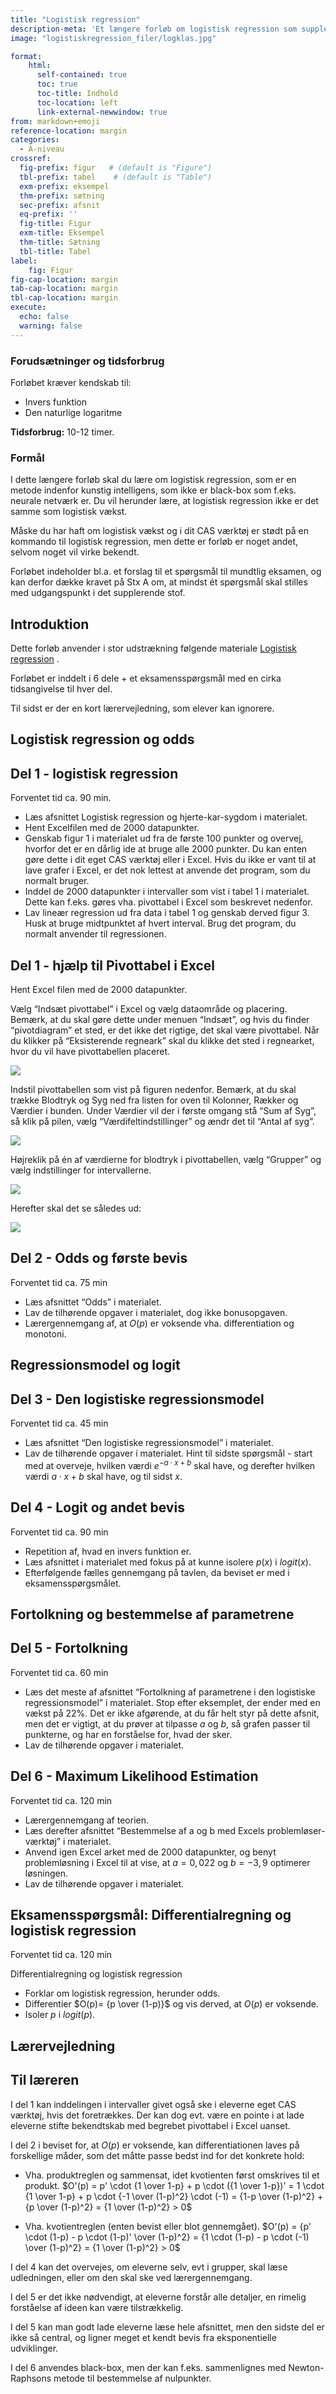 ```yaml
---
title: "Logistisk regression"
description-meta: 'Et længere forløb om logistisk regression som supplerende stof på A-niveau inklusiv spørgsmål til mundtlig eksamen'
image: "logistiskregression_filer/logklas.jpg"

format:
    html: 
      self-contained: true
      toc: true
      toc-title: Indhold
      toc-location: left
      link-external-newwindow: true
from: markdown+emoji
reference-location: margin
categories:
  - A-niveau
crossref:
  fig-prefix: figur   # (default is "Figure")
  tbl-prefix: tabel    # (default is "Table")
  exm-prefix: eksempel
  thm-prefix: sætning
  sec-prefix: afsnit
  eq-prefix: ''
  fig-title: Figur
  exm-title: Eksempel
  thm-title: Sætning
  tbl-title: Tabel
label:
    fig: Figur
fig-cap-location: margin
tab-cap-location: margin
tbl-cap-location: margin
execute:
  echo: false
  warning: false
---
```



::: {.callout-caution collapse="true" appearance="minimal"}
### Forudsætninger og tidsforbrug
Forløbet kræver kendskab til:

+ Invers funktion
+ Den naturlige logaritme


**Tidsforbrug:** 10-12 timer.

:::

::: {.purpose}

### Formål

I dette længere forløb skal du lære om logistisk regression, som er en metode indenfor kunstig intelligens, som ikke er black-box som f.eks. neurale netværk er. Du vil herunder lære, at logistisk regression ikke er det samme som logistisk vækst. 

Måske du har haft om logistisk vækst og i dit CAS værktøj er stødt på en kommando til logistisk regression, men dette er forløb er noget andet, selvom noget vil virke bekendt.

Forløbet indeholder bl.a. et forslag til et spørgsmål til mundtlig eksamen, og kan derfor dække kravet på Stx A om, at mindst ét spørgsmål skal stilles med udgangspunkt i det supplerende stof.

:::

## Introduktion
Dette forløb anvender i stor udstrækning følgende materiale
[Logistisk regression](../materialer/logistisk/log-reg.qmd){target="_blank"} .

Forløbet er inddelt i 6 dele + et eksamensspørgsmål med en cirka tidsangivelse til hver del.

Til sidst er der en kort lærervejledning, som elever kan ignorere.

## Logistisk regression og odds

::: {.callout-note collapse="false" appearance="minimal"}
## Del 1 - logistisk regression
Forventet tid ca. 90 min.

* Læs afsnittet Logistisk regression og hjerte-kar-sygdom i materialet.
* Hent Excelfilen med de 2000 datapunkter.
* Genskab figur 1 i materialet ud fra de første 100 punkter og overvej, hvorfor det er en dårlig ide at bruge alle 2000 punkter. Du kan enten gøre dette i dit eget CAS værktøj eller i Excel. Hvis du ikke er vant til at lave grafer i Excel, er det nok lettest at anvende det program, som du normalt bruger.
* Inddel de 2000 datapunkter i intervaller som vist i tabel 1 i materialet. Dette kan f.eks. gøres vha. pivottabel i Excel som beskrevet nedenfor.
* Lav lineær regression ud fra data i tabel 1 og genskab derved figur 3. Husk at bruge midtpunktet af hvert interval. Brug det program, du normalt anvender til regressionen.

:::

::: {.callout-note collapse="true" appearance="minimal"}

## Del 1 - hjælp til Pivottabel i Excel
Hent Excel filen med de 2000 datapunkter.

Vælg "Indsæt pivottabel" i Excel og vælg dataområde og placering. Bemærk, at du skal gøre dette under menuen "Indsæt", og hvis du finder "pivotdiagram" et sted, er det ikke det rigtige, det skal være pivottabel. Når du klikker på "Eksisterende regneark" skal du klikke det sted i regnearket, hvor du vil have pivottabellen placeret.

![](logistiskregression_filer/pivottabel1.png)

Indstil pivottabellen som vist på figuren nedenfor. Bemærk, at du skal trække Blodtryk og Syg ned fra listen for oven til Kolonner, Rækker og Værdier i bunden. Under Værdier vil der i første omgang stå "Sum af Syg", så klik på pilen, vælg "Værdifeltindstillinger" og ændr det til "Antal af syg".

![](logistiskregression_filer/pivottabel2.png)

Højreklik på én af værdierne for blodtryk i pivottabellen, vælg "Grupper" og vælg indstillinger for intervallerne.

![](logistiskregression_filer/pivottabel3.png)

Herefter skal det se således ud:

![](logistiskregression_filer/pivottabel4.png)

:::

::: {.callout-note collapse="false" appearance="minimal"}

## Del 2 - Odds og første bevis
Forventet tid ca. 75 min

* Læs afsnittet "Odds" i materialet.
* Lav de tilhørende opgaver i materialet, dog ikke bonusopgaven.
* Lærergennemgang af, at $O(p)$ er voksende vha. differentiation og monotoni.

:::

## Regressionsmodel og logit

::: {.callout-note collapse="false" appearance="minimal"}

## Del 3 - Den logistiske regressionsmodel
Forventet tid ca. 45 min

* Læs afsnittet "Den logistiske regressionsmodel" i materialet.
* Lav de tilhørende opgaver i materialet. Hint til sidste spørgsmål - start med at overveje, hvilken værdi $e^{-a\cdot x+b}$ skal have, og derefter hvilken værdi $a\cdot x+b$ skal have, og til sidst $x$.

:::

::: {.callout-note collapse="false" appearance="minimal"}

## Del 4 - Logit og andet bevis
Forventet tid ca. 90 min

* Repetition af, hvad en invers funktion er.
* Læs afsnittet i materialet med fokus på at kunne isolere $p(x)$ i $logit(x)$.
* Efterfølgende fælles gennemgang på tavlen, da beviset er med i eksamensspørgsmålet.

:::

## Fortolkning og bestemmelse af parametrene

::: {.callout-note collapse="false" appearance="minimal"}

## Del 5 - Fortolkning
Forventet tid ca. 60 min

* Læs det meste af afsnittet "Fortolkning af parametrene i den logistiske regressionsmodel" i materialet. Stop efter eksemplet, der ender med en vækst på 22%. Det er ikke afgørende, at du får helt styr på dette afsnit, men det er vigtigt, at du prøver at tilpasse $a$ og $b$, så grafen passer til punkterne, og har en forståelse for, hvad der sker.
* Lav de tilhørende opgaver i materialet.

:::

::: {.callout-note collapse="false" appearance="minimal"}

## Del 6 - Maximum Likelihood Estimation
Forventet tid ca. 120 min

* Lærergennemgang af teorien.
* Læs derefter afsnittet "Bestemmelse af a og b med Excels problemløser-værktøj" i materialet.
* Anvend igen Excel arket med de 2000 datapunkter, og benyt problemløsning i Excel til at vise, at $a=0{,}022$ og $b=-3{,}9$ optimerer løsningen.
* Lav de tilhørende opgaver i materialet.

:::

::: {.callout-note collapse="false" appearance="minimal"}

## Eksamensspørgsmål: Differentialregning og logistisk regression
Forventet tid ca. 120 min

Differentialregning og logistisk regression

* Forklar om logistisk regression, herunder odds.
* Differentier $O(p)= {p \over (1-p)}$ og vis derved, at $O(p)$ er voksende.
*	Isoler $p$ i $logit(p)$.

:::

## Lærervejledning

::: {.callout-note collapse="true" appearance="minimal"}

## Til læreren
I del 1 kan inddelingen i intervaller givet også ske i eleverne eget CAS værktøj, hvis det foretrækkes. Der kan dog evt. være en pointe i at lade eleverne stifte bekendtskab med begrebet pivottabel i Excel uanset.

I del 2 i beviset for, at $O(p)$ er voksende, kan differentiationen laves på forskellige måder, som det måtte passe bedst ind for det konkrete hold: 

* Vha. produktreglen og sammensat, idet kvotienten først omskrives til et produkt.
$O'(p) = p' \cdot {1 \over 1-p} + p \cdot ({1 \over 1-p})' = 1 \cdot {1 \over 1-p} + p \cdot {-1 \over (1-p)^2} \cdot (-1) =  {1-p \over (1-p)^2} + {p \over (1-p)^2} = {1 \over (1-p)^2} > 0$

* Vha. kvotientreglen (enten bevist eller blot gennemgået).
$O'(p) = {p' \cdot (1-p) - p \cdot (1-p)' \over (1-p)^2} = {1 \cdot (1-p) - p \cdot (-1) \over (1-p)^2} = {1 \over (1-p)^2} > 0$

I del 4 kan det overvejes, om eleverne selv, evt i grupper, skal læse udledningen, eller om den skal ske ved lærergennemgang.

I del 5 er det ikke nødvendigt, at eleverne forstår alle detaljer, en rimelig forståelse af ideen kan være tilstrækkelig.

I del 5 kan man godt lade eleverne læse hele afsnittet, men den sidste del er ikke så central, og ligner meget et kendt bevis fra eksponentielle udviklinger.

I del 6 anvendes black-box, men der kan f.eks. sammenlignes med Newton-Raphsons metode til bestemmelse af nulpunkter.

:::